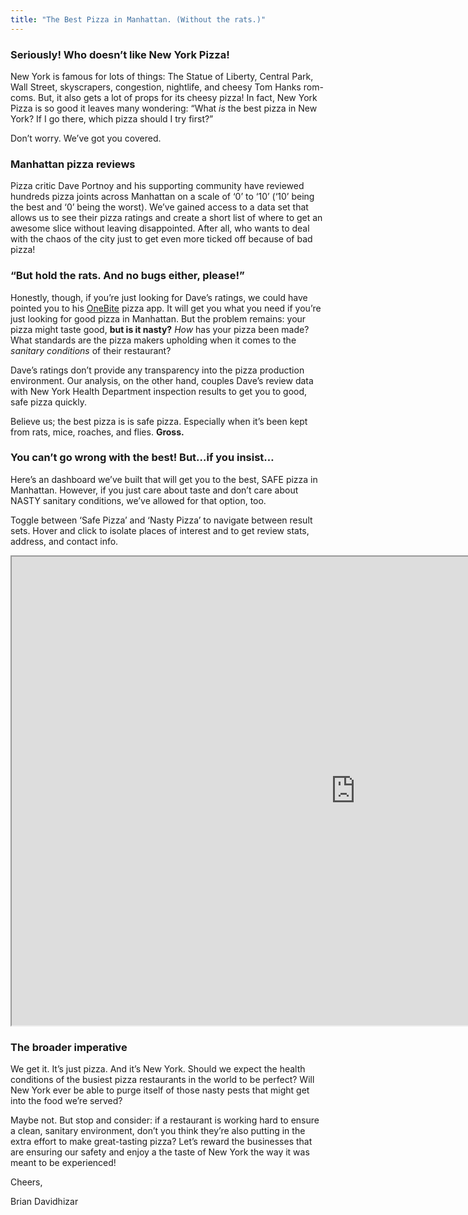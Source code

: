 ```yaml
---
title: "The Best Pizza in Manhattan. (Without the rats.)"
---
```


### Seriously! Who doesn't like New York Pizza!

New York is famous for lots of things: The Statue of Liberty, Central Park, Wall Street, skyscrapers, congestion, nightlife, and cheesy Tom Hanks rom-coms. But, it also gets a lot of props for its cheesy pizza! In fact, New York Pizza is so good it leaves many wondering: "What *is* the best pizza in New York? If I go there, which pizza should I try first?"

Don't worry. We've got you covered.

### Manhattan pizza reviews

Pizza critic Dave Portnoy and his supporting community have reviewed hundreds pizza joints across Manhattan on a scale of '0' to '10' ('10' being the best and '0' being the worst). We've gained access to a data set that allows us to see their pizza ratings and create a short list of where to get an awesome slice without leaving disappointed. After all, who wants to deal with the chaos of the city just to get even more ticked off because of bad pizza!

### "But hold the rats. And no bugs either, please!"

Honestly, though, if you're just looking for Dave's ratings, we could have pointed you to his [OneBite](https://onebite.app/) pizza app. It will get you what you need if you're just looking for good pizza in Manhattan. But the problem remains: your pizza might taste good, **but is it nasty?** *How* has your pizza been made? What standards are the pizza makers upholding when it comes to the *sanitary conditions* of their restaurant?

Dave's ratings don't provide any transparency into the pizza production environment. Our analysis, on the other hand, couples Dave's review data with New York Health Department inspection results to get you to good, safe pizza quickly.

Believe us; the best pizza is is safe pizza. Especially when it's been kept from rats, mice, roaches, and flies. **Gross.**

### You can't go wrong with the best! But...if you insist...

Here's an dashboard we've built that will get you to the best, SAFE pizza in Manhattan. However, if you just care about taste and don't care about NASTY sanitary conditions, we've allowed for that option, too.

Toggle between 'Safe Pizza' and 'Nasty Pizza' to navigate between result sets. Hover and click to isolate places of interest and to get review stats, address, and contact info.

<iframe src="https://public.tableau.com/views/BestPizzainManhattan/Story1?:language=en-US&amp;publish=yes&amp;:sid=&amp;:display_count=n&amp;:origin=viz_share_link?:showVizHome=no&amp;:embed=true" width="1100" height="750">

</iframe>

### The broader imperative

We get it. It's just pizza. And it's New York. Should we expect the health conditions of the busiest pizza restaurants in the world to be perfect? Will New York ever be able to purge itself of those nasty pests that might get into the food we're served?

Maybe not. But stop and consider: if a restaurant is working hard to ensure a clean, sanitary environment, don't you think they're also putting in the extra effort to make great-tasting pizza? Let's reward the businesses that are ensuring our safety and enjoy a the taste of New York the way it was meant to be experienced!

Cheers,

Brian Davidhizar
